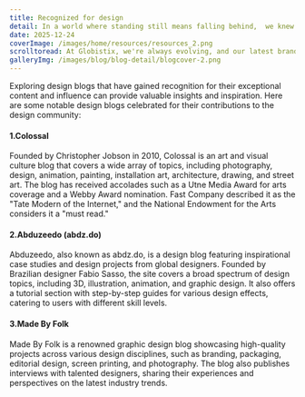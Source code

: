 ---
title: Recognized for design
detail: In a world where standing still means falling behind,  we knew it was time for a bold transformation.
date: 2025-12-24
coverImage: /images/home/resources/resources_2.png
scrolltoread: At Globistix, we're always evolving, and our latest brand redesign is a bold step forward. This transformation reflects our commitment to innovation and growth, both in how we look and how we connect with you.
galleryImg: /images/blog/blog-detail/blogcover-2.png
---


Exploring design blogs that have gained recognition for their exceptional content and influence can provide valuable insights and inspiration. Here are some notable design blogs celebrated for their contributions to the design community:

#### 1.Colossal

Founded by Christopher Jobson in 2010, Colossal is an art and visual culture blog that covers a wide array of topics, including photography, design, animation, painting, installation art, architecture, drawing, and street art. The blog has received accolades such as a Utne Media Award for arts coverage and a Webby Award nomination. Fast Company described it as the "Tate Modern of the Internet," and the National Endowment for the Arts considers it a "must read."


#### 2.Abduzeedo (abdz.do)

Abduzeedo, also known as abdz.do, is a design blog featuring inspirational case studies and design projects from global designers. Founded by Brazilian designer Fabio Sasso, the site covers a broad spectrum of design topics, including 3D, illustration, animation, and graphic design. It also offers a tutorial section with step-by-step guides for various design effects, catering to users with different skill levels.


#### 3.Made By Folk

Made By Folk is a renowned graphic design blog showcasing high-quality projects across various design disciplines, such as branding, packaging, editorial design, screen printing, and photography. The blog also publishes interviews with talented designers, sharing their experiences and perspectives on the latest industry trends.